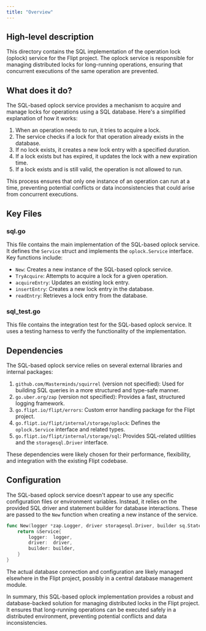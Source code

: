 ```yaml
---
title: "Overview"
---
```


## High-level description
This directory contains the SQL implementation of the operation lock (oplock) service for the Flipt project. The oplock service is responsible for managing distributed locks for long-running operations, ensuring that concurrent executions of the same operation are prevented.

## What does it do?
The SQL-based oplock service provides a mechanism to acquire and manage locks for operations using a SQL database. Here's a simplified explanation of how it works:

1. When an operation needs to run, it tries to acquire a lock.
2. The service checks if a lock for that operation already exists in the database.
3. If no lock exists, it creates a new lock entry with a specified duration.
4. If a lock exists but has expired, it updates the lock with a new expiration time.
5. If a lock exists and is still valid, the operation is not allowed to run.

This process ensures that only one instance of an operation can run at a time, preventing potential conflicts or data inconsistencies that could arise from concurrent executions.

## Key Files

### sql.go
This file contains the main implementation of the SQL-based oplock service. It defines the `Service` struct and implements the `oplock.Service` interface. Key functions include:

- `New`: Creates a new instance of the SQL-based oplock service.
- `TryAcquire`: Attempts to acquire a lock for a given operation.
- `acquireEntry`: Updates an existing lock entry.
- `insertEntry`: Creates a new lock entry in the database.
- `readEntry`: Retrieves a lock entry from the database.

### sql_test.go
This file contains the integration test for the SQL-based oplock service. It uses a testing harness to verify the functionality of the implementation.

## Dependencies
The SQL-based oplock service relies on several external libraries and internal packages:

1. `github.com/Masterminds/squirrel` (version not specified): Used for building SQL queries in a more structured and type-safe manner.
2. `go.uber.org/zap` (version not specified): Provides a fast, structured logging framework.
3. `go.flipt.io/flipt/errors`: Custom error handling package for the Flipt project.
4. `go.flipt.io/flipt/internal/storage/oplock`: Defines the `oplock.Service` interface and related types.
5. `go.flipt.io/flipt/internal/storage/sql`: Provides SQL-related utilities and the `storagesql.Driver` interface.

These dependencies were likely chosen for their performance, flexibility, and integration with the existing Flipt codebase.

## Configuration
The SQL-based oplock service doesn't appear to use any specific configuration files or environment variables. Instead, it relies on the provided SQL driver and statement builder for database interactions. These are passed to the `New` function when creating a new instance of the service.

```go
func New(logger *zap.Logger, driver storagesql.Driver, builder sq.StatementBuilderType) *Service {
    return &Service{
        logger:  logger,
        driver:  driver,
        builder: builder,
    }
}
```

The actual database connection and configuration are likely managed elsewhere in the Flipt project, possibly in a central database management module.

In summary, this SQL-based oplock implementation provides a robust and database-backed solution for managing distributed locks in the Flipt project. It ensures that long-running operations can be executed safely in a distributed environment, preventing potential conflicts and data inconsistencies.
